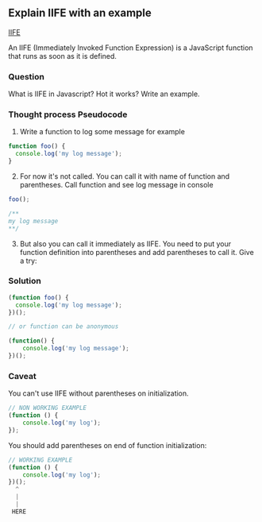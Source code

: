 
## Explain IIFE with an example


[IIFE](https://developer.mozilla.org/en-US/docs/Glossary/IIFE) 

An IIFE (Immediately Invoked Function Expression) is a JavaScript function that runs as soon as it is defined.


### Question
What is IIFE in Javascript? Hot it works? Write an example.

### Thought process Pseudocode
1. Write a function to log some message for example
```javascript
function foo() {
  console.log('my log message');
}
```

2. For now it's not called. You can call it with name of function and parentheses. Call function and see log message in console
```javascript
foo();

/**
my log message
**/
```

3. But also you can call it immediately as IIFE. You need to put your function definition into parentheses and add parentheses to call it. Give a try:

<Editor />

### Solution
```javascript
(function foo() {
  console.log('my log message');
})();

// or function can be anonymous

(function() {
    console.log('my log message');
})();
``` 

### Caveat
You can't use IIFE without parentheses on initialization.

```javascript
// NON WORKING EXAMPLE
(function () {
	console.log('my log');	
});
```

You should add parentheses on end of function initialization:

```javascript
// WORKING EXAMPLE
(function () {
	console.log('my log');	
})();
  ^
  |
  |
 HERE
```